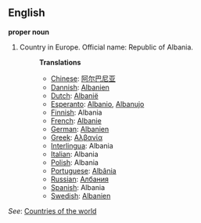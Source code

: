==English==

'''proper noun'''

# Country in Europe. Official name: Republic of Albania.
#:'''Translations'''
#:*[[Chinese]]: [[阿尔巴尼亚]]
#:*[[Dannish]]: [[Albanien]]
#:*[[Dutch]]: [[Albanië]]
#:*[[Esperanto]]: [[Albanio]], [[Albanujo]]
#:*[[Finnish]]: Albania
#:*[[French]]: [[Albanie]]
#:*[[German]]: [[Albanien]]
#:*[[Greek]]: [[Αλβανία]]
#:*[[Interlingua]]: Albania
#:*[[Italian]]: Albania
#:*[[Polish]]: Albania
#:*[[Portuguese]]: [[Albânia]]
#:*[[Russian]]: [[Албания]]
#:*[[Spanish]]: Albania
#:*[[Swedish]]: [[Albanien]]

''See'': [[Countries of the world]]